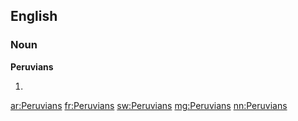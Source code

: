 ==English==

===Noun===
'''Peruvians'''

# {{plural of|[[Peruvian]]}}

[[ar:Peruvians]]
[[fr:Peruvians]]
[[sw:Peruvians]]
[[mg:Peruvians]]
[[nn:Peruvians]]